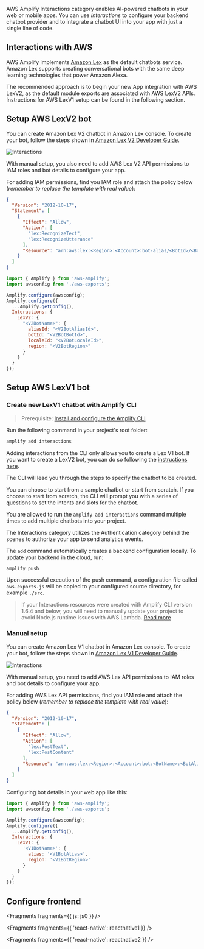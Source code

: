 AWS Amplify Interactions category enables AI-powered chatbots in your web or mobile apps. You can use _Interactions_ to configure your backend chatbot provider and to integrate a chatbot UI into your app with just a single line of code.

## Interactions with AWS

AWS Amplify implements [Amazon Lex](https://aws.amazon.com/lex) as the default chatbots service. Amazon Lex supports creating conversational bots with the same deep learning technologies that power Amazon Alexa.

<Callout>
  The recommended approach is to begin your new App integration with AWS LexV2, as the default module exports are associated with AWS LexV2 APIs. Instructions for AWS LexV1 setup can be found in the following section.
</Callout>

## Setup AWS LexV2 bot
You can create Amazon Lex V2 chatbot in Amazon Lex console. To create your bot, follow the steps shown in [Amazon Lex V2 Developer Guide](https://docs.aws.amazon.com/lexv2/latest/dg/getting-started.html).

![Interactions](/images/interactions_lex_v2_console_edit_bot.png)

With manual setup, you also need to add AWS Lex V2 API permissions to IAM roles and bot details to configure your app.

For adding IAM permissions, find you IAM role and attach the policy below (*remember to replace the template with real value*):

```json
{
  "Version": "2012-10-17",
  "Statement": [
    {
      "Effect": "Allow",
      "Action": [
        "lex:RecognizeText",
        "lex:RecognizeUtterance"
      ],
      "Resource": "arn:aws:lex:<Region>:<Account>:bot-alias/<BotId>/<BotAliasId>"
    }
  ]
}
```

```javascript
import { Amplify } from 'aws-amplify';
import awsconfig from './aws-exports';

Amplify.configure(awsconfig);
Amplify.configure({
  ...Amplify.getConfig(),
  Interactions: {
    LexV2: {
      "<V2BotName>": {
        aliasId: "<V2BotAliasId>",
        botId: "<V2BotBotId>",
        localeId: "<V2BotLocaleId>",
        region: "<V2BotRegion>"
      }
    }
  }
});
```

## Setup AWS LexV1 bot

### Create new LexV1 chatbot with Amplify CLI

> Prerequisite: [Install and configure the Amplify CLI](/cli/start/install)

Run the following command in your project's root folder:

```bash
amplify add interactions
```

<Callout>

Adding interactions from the CLI only allows you to create a Lex V1 bot. If you want to create a LexV2 bot, you can do so following the [instructions here](#lex-v2-bot).

</Callout>

The CLI will lead you through the steps to specify the chatbot to be created.

You can choose to start from a sample chatbot or start from scratch. If you choose to start from scratch, the CLI will prompt you with a series of questions to set the intents and slots for the chatbot.

You are allowed to run the `amplify add interactions` command multiple times to add multiple chatbots into your project.

<Callout warning>
  The Interactions category utilizes the Authentication category behind the
  scenes to authorize your app to send analytics events.
</Callout>

The `add` command automatically creates a backend configuration locally. To update your backend in the cloud, run:

```bash
amplify push
```

Upon successful execution of the push command, a configuration file called `aws-exports.js` will be copied to your configured source directory, for example `./src`.

> If your Interactions resources were created with Amplify CLI version 1.6.4 and below, you will need to manually update your project to avoid Node.js runtime issues with AWS Lambda. [Read more](/cli/function/configure-options)

### Manual setup
You can create Amazon Lex V1 chatbot in Amazon Lex console. To create your bot, follow the steps shown in [Amazon Lex V1 Developer Guide](https://docs.aws.amazon.com/lex/latest/dg/getting-started.html).

![Interactions](/images/interactions_lex_console_edit_bot.jpg)

With manual setup, you need to add AWS Lex API permissions to IAM roles and bot details to configure your app.

For adding AWS Lex API permissions, find you IAM role and attach the policy below (*remember to replace the template with real value*):

```json
{
  "Version": "2012-10-17",
  "Statement": [
    {
      "Effect": "Allow",
      "Action": [
        "lex:PostText",
        "lex:PostContent"
      ],
      "Resource": "arn:aws:lex:<Region>:<Account>:bot:<BotName>:<BotAlias>"
    }
  ]
}
```

Configuring bot details in your web app like this:

```javascript
import { Amplify } from 'aws-amplify';
import awsconfig from './aws-exports';

Amplify.configure(awsconfig);
Amplify.configure({
  ...Amplify.getConfig(),
  Interactions: {
    LexV1: {
      '<V1BotName>': {
        alias: '<V1BotAlias>',
        region: '<V1BotRegion>'
      }
    }
  }
});
```


## Configure frontend


<Fragments fragments={{ js: js0 }} />


<Fragments fragments={{ 'react-native': reactnative1 }} />


<Fragments fragments={{ 'react-native': reactnative2 }} />
